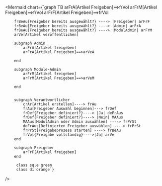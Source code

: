 
  <Mermaid
    chart={`graph TB
        arFrA[Artikel Freigeben]==>frVol
        arFrM[Artikel Freigeben]==>frVol
        arFrF[Artikel Freigeben]==>frVol
        
        frBeAu{Freigeber bereits ausgewählt?} ----> |Freigeber| arFrF
        frBeAu{Freigeber bereits ausgewählt?} ----> |Admin| arFrA
        frBeAu{Freigeber bereits ausgewählt?} ----> |ModulAdmin| arFrM
        arVe[Artikel veröffentlichen]

        subgraph Admin
            arFrA[Artikel freigeben]
            arFrA[Artikel Freigeben]==>arVeA

        end

        subgraph Module-Admin
            arFrM[Artikel freigeben]
            arFrM[Artikel Freigeben]==>arVeM 

        end


        subgraph Verantwortlicher
            crAr[Artikel erstellen]----> frAu
            frAu[Freigeber Auswahl beginnen]---> frDef
            frDef{Freigeber definiert?}----> |Ja| deFrAus
            frDef{Freigeber definiert?}----> |Nein| MAAus
            MAAus[ModulAdmin oder Admin auswählen] ----> frPrSt
            deFrAus[Definierten Freigeber auswählen] ----> frPrSt
            frPrSt[Freigabeprozess starten] ----> frBeAu
            frVol{Freigabe vollständig}---->|Ja| arVe
        end

        subgraph Freigeber
            arFrF[Artikel freigeben]
        end

         class sq,e green
         class di orange`}

/>
